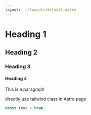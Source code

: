```yaml
---
layout: ../layouts/default.astro
---
```


# Heading 1

## Heading 2

### Heading 3

#### Heading 4

This is a paragraph

<div class="text-red-500">directly use tailwind class in Astro page</div>

```js
const test = true;
```
